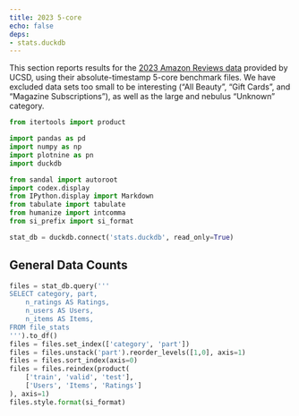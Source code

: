 ```yaml
---
title: 2023 5-core
echo: false
deps:
- stats.duckdb
---
```


[AZ]: https://amazon-reviews-2023.github.io/

This section reports results for the [2023 Amazon Reviews data][AZ] provided by
UCSD, using their absolute-timestamp 5-core benchmark files.  We have excluded
data sets too small to be interesting (“All Beauty”, “Gift Cards”, and “Magazine
Subscriptions”), as well as the large and nebulus “Unknown” category.

```python
from itertools import product
```

```python
import pandas as pd
import numpy as np
import plotnine as pn
import duckdb
```

```python
from sandal import autoroot
import codex.display
from IPython.display import Markdown
from tabulate import tabulate
from humanize import intcomma
from si_prefix import si_format
```

```python
stat_db = duckdb.connect('stats.duckdb', read_only=True)
```

## General Data Counts


```python
files = stat_db.query('''
SELECT category, part,
    n_ratings AS Ratings,
    n_users AS Users,
    n_items AS Items,
FROM file_stats
''').to_df()
files = files.set_index(['category', 'part'])
files = files.unstack('part').reorder_levels([1,0], axis=1)
files = files.sort_index(axis=0)
files = files.reindex(product(
    ['train', 'valid', 'test'],
    ['Users', 'Items', 'Ratings']
), axis=1)
files.style.format(si_format)
```
